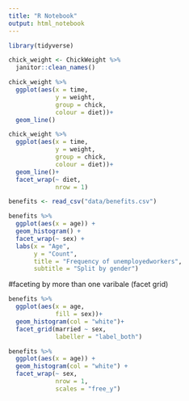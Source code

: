 ```yaml
---
title: "R Notebook"
output: html_notebook
---
```

```r
library(tidyverse)
```
```r
chick_weight <- ChickWeight %>% 
  janitor::clean_names()

chick_weight %>% 
  ggplot(aes(x = time,
             y = weight,
             group = chick,
             colour = diet))+
  geom_line()
```
```r
chick_weight %>% 
  ggplot(aes(x = time,
             y = weight,
             group = chick,
             colour = diet))+
  geom_line()+
  facet_wrap(~ diet, 
             nrow = 1)
```
```r
benefits <- read_csv("data/benefits.csv")
```
```r
benefits %>% 
  ggplot(aes(x = age)) +
  geom_histogram() +
  facet_wrap(~ sex) +
  labs(x = "Age",
       y = "Count",
       title = "Frequency of unemployedworkers",
       subtitle = "Split by gender")
```

#faceting by more than one varibale (facet grid)
```r
benefits %>% 
  ggplot(aes(x = age, 
             fill = sex))+
  geom_histogram(col = "white")+
  facet_grid(married ~ sex,
             labeller = "label_both")
```
```r
benefits %>% 
  ggplot(aes(x = age)) +
  geom_histogram(col = "white") +
  facet_wrap(~ sex,
             nrow = 1,
             scales = "free_y")
```

```r
```

